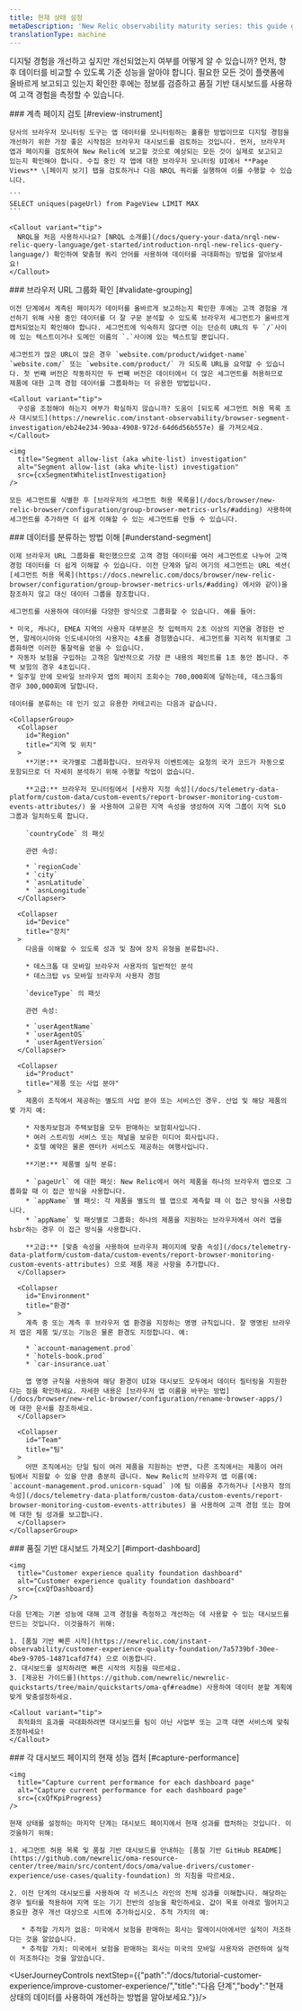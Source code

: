 ```yaml
---
title: 현재 상태 설정
metaDescription: 'New Relic observability maturity series: this guide gives you a quality foundation for optimizing your web application''s performance to improve your customer experience.'
translationType: machine
---
```





디지털 경험을 개선하고 싶지만 개선되었는지 여부를 어떻게 알 수 있습니까? 먼저, 향후 데이터를 비교할 수 있도록 기준 성능을 알아야 합니다. 필요한 모든 것이 플랫폼에 올바르게 보고되고 있는지 확인한 후에는 정보를 검증하고 품질 기반 대시보드를 사용하여 고객 경험을 측정할 수 있습니다.

<Steps>
  <Step>
    ### 계측 페이지 검토 [#review-instrument]

    당사의 브라우저 모니터링 도구는 앱 데이터를 모니터링하는 훌륭한 방법이므로 디지털 경험을 개선하기 위한 가장 좋은 시작점은 브라우저 대시보드를 검토하는 것입니다. 먼저, 브라우저 앱과 페이지를 검토하여 New Relic에 보고할 것으로 예상되는 모든 것이 실제로 보고되고 있는지 확인해야 합니다. 수집 중인 각 앱에 대한 브라우저 모니터링 UI에서 **Page Views** \[페이지 보기] 탭을 검토하거나 다음 NRQL 쿼리를 실행하여 이를 수행할 수 있습니다.

    ```
    SELECT uniques(pageUrl) from PageView LIMIT MAX 
    ```

    <Callout variant="tip">
      NRQL을 처음 사용하시나요? [NRQL 소개를](/docs/query-your-data/nrql-new-relic-query-language/get-started/introduction-nrql-new-relics-query-language/) 확인하여 맞춤형 쿼리 언어를 사용하여 데이터를 극대화하는 방법을 알아보세요!
    </Callout>
  </Step>

  <Step>
    ### 브라우저 URL 그룹화 확인 [#validate-grouping]

    이전 단계에서 계측된 페이지가 데이터를 올바르게 보고하는지 확인한 후에는 고객 경험을 개선하기 위해 사용 중인 데이터를 더 잘 구문 분석할 수 있도록 브라우저 세그먼트가 올바르게 캡처되었는지 확인해야 합니다. 세그먼트에 익숙하지 않다면 이는 단순히 URL의 두 `/`사이에 있는 텍스트이거나 도메인 이름의 `.`사이에 있는 텍스트일 뿐입니다.

    세그먼트가 많은 URL이 많은 경우 `website.com/product/widget-name` `website.com/` 또는 `website.com/product/` 가 되도록 URL을 요약할 수 있습니다. 첫 번째 버전은 작동하지만 두 번째 버전은 데이터에서 더 많은 세그먼트를 허용하므로 제품에 대한 고객 경험 데이터를 그룹화하는 더 유용한 방법입니다.

    <Callout variant="tip">
      구성을 조정해야 하는지 여부가 확실하지 않습니까? 도움이 [되도록 세그먼트 허용 목록 조사 대시보드](https://newrelic.com/instant-observability/browser-segment-investigation/eb24e234-90aa-4908-972d-64d6d56b557e) 를 가져오세요.
    </Callout>

    <img
      title="Segment allow-list (aka white-list) investigation"
      alt="Segment allow-list (aka white-list) investigation"
      src={cxSegmentWhitelistInvestigation}
    />

    모든 세그먼트를 식별한 후 [브라우저의 세그먼트 허용 목록을](/docs/browser/new-relic-browser/configuration/group-browser-metrics-urls/#adding) 사용하여 세그먼트를 추가하면 더 쉽게 이해할 수 있는 세그먼트를 만들 수 있습니다.  

  </Step>

  <Step>
    ### 데이터를 분류하는 방법 이해 [#understand-segment]

    이제 브라우저 URL 그룹화를 확인했으므로 고객 경험 데이터를 여러 세그먼트로 나누어 고객 경험 데이터를 더 쉽게 이해할 수 있습니다. 이전 단계와 달리 여기의 세그먼트는 URL 섹션( [세그먼트 허용 목록](https://docs.newrelic.com/docs/browser/new-relic-browser/configuration/group-browser-metrics-urls/#adding) 에서와 같이)을 참조하지 않고 대신 데이터 그룹을 참조합니다.

    세그먼트를 사용하여 데이터를 다양한 방식으로 그룹화할 수 있습니다. 예를 들어:

    * 미국, 캐나다, EMEA 지역의 사용자 대부분은 첫 입력까지 2초 이상의 지연을 경험한 반면, 말레이시아와 인도네시아의 사용자는 4초를 경험했습니다. 세그먼트를 지리적 위치별로 그룹화하면 이러한 통찰력을 얻을 수 있습니다.
    * 자동차 보험을 구입하는 고객은 일반적으로 가장 큰 내용의 페인트를 1초 동안 봅니다. 주택 보험의 경우 4초입니다.
    * 일주일 만에 모바일 브라우저 앱의 페이지 조회수는 700,000회에 달하는데, 데스크톱의 경우 300,000회에 달합니다.

    데이터를 분류하는 데 인기 있고 유용한 카테고리는 다음과 같습니다.

    <CollapserGroup>
      <Collapser
        id="Region"
        title="지역 및 위치"
      >
        **기본:** 국가별로 그룹화합니다. 브라우저 이벤트에는 요청의 국가 코드가 자동으로 포함되므로 더 자세히 분석하기 위해 수행할 작업이 없습니다.

        **고급:** 브라우저 모니터링에서 [사용자 지정 속성](/docs/telemetry-data-platform/custom-data/custom-events/report-browser-monitoring-custom-events-attributes/) 을 사용하여 고유한 지역 속성을 생성하여 지역 그룹이 지역 SLO 그룹과 일치하도록 합니다.

        `countryCode` 의 패싯

        관련 속성:

        * `regionCode`
        * `city`
        * `asnLatitude`
        * `asnLongitude`
      </Collapser>

      <Collapser
        id="Device"
        title="장치"
      >
        다음을 이해할 수 있도록 성과 및 참여 장치 유형을 분류합니다.

        * 데스크톱 대 모바일 브라우저 사용자의 일반적인 분석
        * 데스크탑 vs 모바일 브라우저 사용자 경험

        `deviceType` 의 패싯

        관련 속성:

        * `userAgentName`
        * `userAgentOS`
        * `userAgentVersion`
      </Collapser>

      <Collapser
        id="Product"
        title="제품 또는 사업 분야"
      >
        제품이 조직에서 제공하는 별도의 사업 분야 또는 서비스인 경우. 산업 및 해당 제품의 몇 가지 예:

        * 자동차보험과 주택보험을 모두 판매하는 보험회사입니다.
        * 여러 스트리밍 서비스 또는 채널을 보유한 미디어 회사입니다.
        * 호텔 예약은 물론 렌터카 서비스도 제공하는 여행사입니다.

        **기본:** 제품별 실적 분류:

        * `pageUrl` 에 대한 패싯: New Relic에서 여러 제품을 하나의 브라우저 앱으로 그룹화할 때 이 접근 방식을 사용합니다.
        * `appName` 별 패싯: 각 제품을 별도의 웹 앱으로 계측할 때 이 접근 방식을 사용합니다.
        * `appName` 및 패싯별로 그룹화: 하나의 제품을 지원하는 브라우저에서 여러 앱을 hsbr하는 경우 이 접근 방식을 사용합니다.

        **고급:** [맞춤 속성을 사용하여 브라우저 페이지에 맞춤 속성](/docs/telemetry-data-platform/custom-data/custom-events/report-browser-monitoring-custom-events-attributes) 으로 제품 제공 사항을 추가합니다.
      </Collapser>

      <Collapser
        id="Environment"
        title="환경"
      >
        계측 중 또는 계측 후 브라우저 앱 환경을 지정하는 명명 규칙입니다. 잘 명명된 브라우저 앱은 제품 및/또는 기능은 물론 환경도 지정합니다. 예:

        * `account-management.prod`
        * `hotels-book.prod`
        * `car-insurance.uat`

        앱 명명 규칙을 사용하여 해당 환경이 UI와 대시보드 모두에서 데이터 필터링을 지원한다는 점을 확인하세요. 자세한 내용은 [브라우저 앱 이름을 바꾸는 방법](/docs/browser/new-relic-browser/configuration/rename-browser-apps/) 에 대한 문서를 참조하세요.
      </Collapser>

      <Collapser
        id="Team"
        title="팀"
      >
        어떤 조직에서는 단일 팀이 여러 제품을 지원하는 반면, 다른 조직에서는 제품이 여러 팀에서 지원할 수 있을 만큼 충분히 큽니다. New Relic의 브라우저 앱 이름(예: `account-management.prod.unicorn-squad` )에 팀 이름을 추가하거나 [사용자 정의 속성](/docs/telemetry-data-platform/custom-data/custom-events/report-browser-monitoring-custom-events-attributes) 을 사용하여 고객 경험 또는 참여에 대한 팀 성과를 보고합니다.
      </Collapser>
    </CollapserGroup>
  </Step>

  <Step>
    ### 품질 기반 대시보드 가져오기 [#import-dashboard]

    <img
      title="Customer experience quality foundation dashboard"
      alt="Customer experience quality foundation dashboard"
      src={cxQfDashboard}
    />

    다음 단계는 기본 성능에 대해 고객 경험을 측정하고 개선하는 데 사용할 수 있는 대시보드를 만드는 것입니다. 이것을하기 위해:

    1. [품질 기반 빠른 시작](https://newrelic.com/instant-observability/customer-experience-quality-foundation/7a5739bf-30ee-4be9-9705-14871cafd7f4) 으로 이동합니다.
    2. 대시보드를 설치하려면 빠른 시작의 지침을 따르세요.
    3. [제공된 가이드를](https://github.com/newrelic/newrelic-quickstarts/tree/main/quickstarts/oma-qf#readme) 사용하여 데이터 분할 계획에 맞게 맞춤설정하세요.

    <Callout variant="tip">
      최적화의 효과를 극대화하려면 대시보드를 팀이 아닌 사업부 또는 고객 대면 서비스에 맞춰 조정하세요!
    </Callout>
  </Step>

  <Step>
    ### 각 대시보드 페이지의 현재 성능 캡처 [#capture-performance]

    <img
      title="Capture current performance for each dashboard page"
      alt="Capture current performance for each dashboard page"
      src={cxQfKpiProgress}
    />

    현재 상태를 설정하는 마지막 단계는 대시보드 페이지에서 현재 성과를 캡처하는 것입니다. 이것을하기 위해:

    1. 세그먼트 허용 목록 및 품질 기반 대시보드를 안내하는 [품질 기반 GitHub README](https://github.com/newrelic/oma-resource-center/tree/main/src/content/docs/oma/value-drivers/customer-experience/use-cases/quality-foundation) 의 지침을 따르세요.

    2. 이전 단계의 대시보드를 사용하여 각 비즈니스 라인의 전체 성과를 이해합니다. 해당하는 경우 필터를 적용하여 지역 또는 기기 전반의 성능을 확인하세요. 값이 목표 아래로 떨어지고 중요한 경우 개선 대상으로 시트에 추가하십시오. 추적 가치의 예:

       * 추적할 가치가 없음: 미국에서 보험을 판매하는 회사는 말레이시아에서만 실적이 저조하다는 것을 알았습니다.
       * 추적할 가치: 미국에서 보험을 판매하는 회사는 미국의 모바일 사용자와 관련하여 실적이 저조하다는 것을 알았습니다.
  </Step>
</Steps>

<UserJourneyControls nextStep={{"path":"/docs/tutorial-customer-experience/improve-customer-experience/","title":"다음 단계","body":"현재 상태의 데이터를 사용하여 개선하는 방법을 알아보세요."}}/>